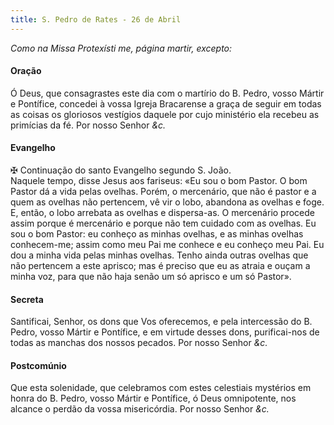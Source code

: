 ```yaml
---
title: S. Pedro de Rates - 26 de Abril
---
```


<em>Como na Missa Protexísti me, página martir, excepto:</em>

<h4 class="text-center">Oração</h4>
<div class="container-fluid">
  <div class="row">
    <span class="text-justify"></div>
    <span class="text-justify">
      Ó Deus, que consagrastes este dia com o martírio do B. Pedro, vosso Mártir
      e Pontífice, concedei à vossa Igreja Bracarense a graça de seguir em todas
      as coisas os gloriosos vestígios daquele por cujo ministério ela recebeu
      as primícias da fé. Por nosso Senhor <em>&c.</em>
    </span>
</div>

<h4 class="text-center">Evangelho</h4>
<div class="container-fluid">
  <div class="row">
    <span class="text-justify"></div>
    <span class="text-justify">
      <span class="text-danger">&#10016;</span> Continuação do santo Evangelho
      segundo S. João.
    </div>
    <span class="text-justify"></div>
    <span class="text-justify">
      Naquele tempo, disse Jesus aos fariseus: «Eu sou o bom Pastor. O bom
      Pastor dá a vida pelas ovelhas. Porém, o mercenário, que não é pastor e a
      quem as ovelhas não pertencem, vê vir o lobo, abandona as ovelhas e foge.
      E, então, o lobo arrebata as ovelhas e dispersa-as. O mercenário procede
      assim porque é mercenário e porque não tem cuidado com as ovelhas. Eu sou
      o bom Pastor: eu conheço as minhas ovelhas, e as minhas ovelhas
      conhecem-me; assim como meu Pai me conhece e eu conheço meu Pai. Eu dou a
      minha vida pelas minhas ovelhas. Tenho ainda outras ovelhas que não
      pertencem a este aprisco; mas é preciso que eu as atraia e ouçam a minha
      voz, para que não haja senão um só aprisco e um só Pastor».
    </span>
</div>

<h4 class="text-center">Secreta</h4>
<div class="container-fluid">
  <div class="row">
    <span class="text-justify"></div>
    <span class="text-justify">
      Santificai, Senhor, os dons que Vos oferecemos, e pela intercessão do B.
      Pedro, vosso Mártir e Pontífice, e em virtude desses dons, purificai-nos
      de todas as manchas dos nossos pecados. Por nosso Senhor <em>&c.</em>
    </span>
</div>

<h4 class="text-center">Postcomúnio</h4>
<div class="container-fluid">
  <div class="row">
    <span class="text-justify"></div>
    <span class="text-justify">
      Que esta solenidade, que celebramos com estes celestiais mystérios em
      honra do B. Pedro, vosso Mártir e Pontífice, ó Deus omnipotente, nos
      alcance o perdão da vossa misericórdia. Por nosso Senhor <em>&c.</em>
    </span>
</div>
